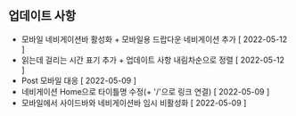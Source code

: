 
<HeadPost title='블로그에 오신걸 환영합니다!' createdDate='2022-05-03' updatedDate='2022-05-12' />

## 업데이트 사항

- 모바일 네비게이션바 활성화 + 모바일용 드랍다운 네비게이션 추가 [ 2022-05-12 ]
- 읽는데 걸리는 시간 표기 추가 + 업데이트 사항 내림차순으로 정렬 [ 2022-05-12 ]
- Post 모바일 대응 [ 2022-05-09 ]
- 네비게이션 Home으로 타이틀명 수정(+ '/'으로 링크 연결) [ 2022-05-09 ]
- 모바일에서 사이드바와 네비게이션바 임시 비활성화 [ 2022-05-09 ]